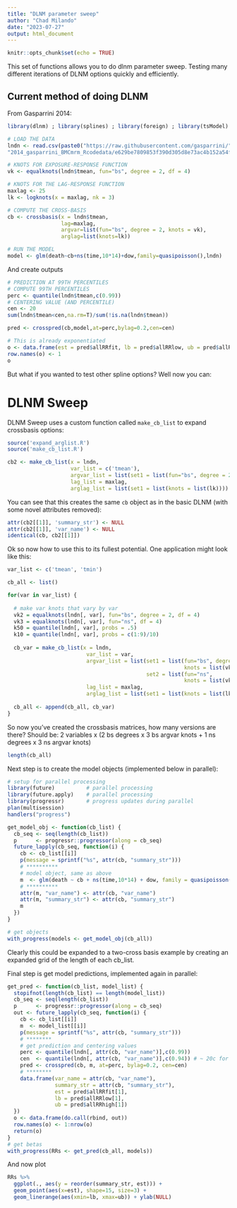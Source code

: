 ```yaml
---
title: "DLNM parameter sweep"
author: "Chad Milando"
date: "2023-07-27"
output: html_document
---
```


```r
knitr::opts_chunk$set(echo = TRUE)
```

This set of functions allows you to do dlnm parameter sweep. Testing many different iterations of DLNM options quickly and efficiently.

## Current method of doing DLNM

From Gasparrini 2014:

```r
library(dlnm) ; library(splines) ; library(foreign) ; library(tsModel)

# LOAD THE DATA
lndn <- read.csv(paste0("https://raw.githubusercontent.com/gasparrini/",
"2014_gasparrini_BMCmrm_Rcodedata/e629be7809853f390d305d8e73ac4b152a54f092/london.csv"))

# KNOTS FOR EXPOSURE-RESPONSE FUNCTION
vk <- equalknots(lndn$tmean, fun="bs", degree = 2, df = 4)

# KNOTS FOR THE LAG-RESPONSE FUNCTION
maxlag <- 25
lk <- logknots(x = maxlag, nk = 3)

# COMPUTE THE CROSS-BASIS
cb <- crossbasis(x = lndn$tmean, 
                 lag=maxlag, 
                 argvar=list(fun="bs", degree = 2, knots = vk), 
                 arglag=list(knots=lk))

# RUN THE MODEL
model <- glm(death~cb+ns(time,10*14)+dow,family=quasipoisson(),lndn)
```

And create outputs
```r
# PREDICTION AT 99TH PERCENTILES
# COMPUTE 99TH PERCENTILES
perc <- quantile(lndn$tmean,c(0.99))
# CENTERING VALUE (AND PERCENTILE)
cen <- 20
sum(lndn$tmean<cen,na.rm=T)/sum(!is.na(lndn$tmean))

pred <- crosspred(cb,model,at=perc,bylag=0.2,cen=cen)

# This is already exponentiated
o <- data.frame(est = pred$allRRfit, lb = pred$allRRlow, ub = pred$allRRhigh)
row.names(o) <- 1
o
```

But what if you wanted to test other spline options? Well now you can:

# DLNM Sweep
DLNM Sweep uses a custom function called `make_cb_list` to expand crossbasis options:

```r
source('expand_arglist.R')
source('make_cb_list.R')
```

```r
cb2 <- make_cb_list(x = lndn,
                    var_list = c('tmean'), 
                    argvar_list = list(set1 = list(fun="bs", degree = 2, knots = list(vk))) ,
                    lag_list = maxlag,
                    arglag_list = list(set1 = list(knots = list(lk))))
```

You can see that this creates the same `cb` object as in the basic DLNM (with some novel attributes removed):

```r
attr(cb2[[1]], 'summary_str') <- NULL
attr(cb2[[1]], 'var_name') <- NULL
identical(cb, cb2[[1]])
```

Ok so now how to use this to its fullest potential. One application might look like this:
```r
var_list <- c('tmean', 'tmin')

cb_all <- list()

for(var in var_list) {
  
  # make var knots that vary by var
  vk2 = equalknots(lndn[, var], fun="bs", degree = 2, df = 4)
  vk3 = equalknots(lndn[, var], fun="ns", df = 4)
  k50 = quantile(lndn[, var], probs = .5)
  k10 = quantile(lndn[, var], probs = c(1:9)/10)
  
  cb_var = make_cb_list(x = lndn,
                         var_list = var, 
                         argvar_list = list(set1 = list(fun="bs", degree = c(2, 3), 
                                                        knots = list(vk2, k50, k10)),
                                            set2 = list(fun="ns",  
                                                        knots = list(vk3, k50, k10))) ,
                         lag_list = maxlag,
                         arglag_list = list(set1 = list(knots = list(lk))))
  
  cb_all <- append(cb_all, cb_var)
}
```

So now you've created the crossbasis matrices, how many versions are there? Should be: 2 variables x (2 bs degrees x 3 bs argvar knots + 1 ns degrees x 3 ns argvar knots)
```r
length(cb_all)
```

Next step is to create the model objects (implemented below in parallel):

```r
# setup for parallel processing
library(future)          # parallel processing
library(future.apply)    # parallel processing
library(progressr)       # progress updates during parallel
plan(multisession)
handlers("progress")

get_model_obj <- function(cb_list) {
  cb_seq <- seq(length(cb_list))
  p      <- progressr::progressor(along = cb_seq)
  future_lapply(cb_seq, function(i) {
    cb <- cb_list[[i]]
    p(message = sprintf("%s", attr(cb, "summary_str")))
    # **********
    # model object, same as above
    m  <- glm(death ~ cb + ns(time,10*14) + dow, family = quasipoisson(), lndn)
    # **********
    attr(m, "var_name") <- attr(cb, "var_name")
    attr(m, "summary_str") <- attr(cb, "summary_str")
    m
  })
}

# get objects
with_progress(models <- get_model_obj(cb_all))
```

Clearly this could be expanded to a two-cross basis example by creating an expanded grid of the length of each cb_list.

Final step is get model predictions, implemented again in parallel:
```r
get_pred <- function(cb_list, model_list) {
  stopifnot(length(cb_list) == length(model_list))
  cb_seq <- seq(length(cb_list))
  p      <- progressr::progressor(along = cb_seq)
  out <- future_lapply(cb_seq, function(i) {
    cb <- cb_list[[i]]
    m  <- model_list[[i]]
    p(message = sprintf("%s", attr(cb, "summary_str")))
    # ********
    # get prediction and centering values
    perc <- quantile(lndn[, attr(cb, "var_name")],c(0.99))
    cen  <- quantile(lndn[, attr(cb, "var_name")],c(0.94)) # ~ 20c for Tmin
    pred <- crosspred(cb, m, at=perc, bylag=0.2, cen=cen)
    # ********
    data.frame(var_name = attr(cb, "var_name"), 
               summary_str = attr(cb, "summary_str"),
               est = pred$allRRfit[1], 
               lb = pred$allRRlow[1], 
               ub = pred$allRRhigh[1])
  })
  o <- data.frame(do.call(rbind, out))
  row.names(o) <- 1:nrow(o)
  return(o)
}
# get betas
with_progress(RRs <- get_pred(cb_all, models))
```

And now plot
```r
RRs %>%
  ggplot(., aes(y = reorder(summary_str, est))) +
  geom_point(aes(x=est), shape=15, size=3) +
  geom_linerange(aes(xmin=lb, xmax=ub)) + ylab(NULL)
```